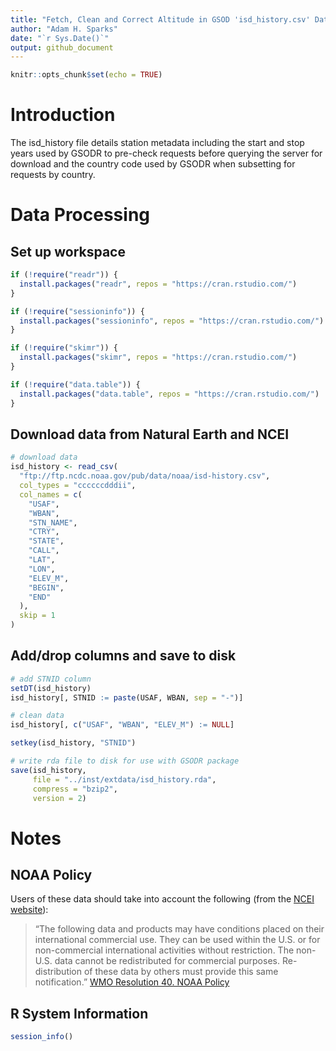 ```yaml
---
title: "Fetch, Clean and Correct Altitude in GSOD 'isd_history.csv' Data"
author: "Adam H. Sparks"
date: "`r Sys.Date()`"
output: github_document
---
```


```r
knitr::opts_chunk$set(echo = TRUE)
```

# Introduction

The isd_history file details station metadata including the start and stop years used by GSODR to pre-check requests before querying the server for download and the country code used by GSODR when subsetting for requests by country.

# Data Processing

## Set up workspace

```r
if (!require("readr")) {
  install.packages("readr", repos = "https://cran.rstudio.com/")
}

if (!require("sessioninfo")) {
  install.packages("sessioninfo", repos = "https://cran.rstudio.com/")
}

if (!require("skimr")) {
  install.packages("skimr", repos = "https://cran.rstudio.com/")
}

if (!require("data.table")) {
  install.packages("data.table", repos = "https://cran.rstudio.com/")
}
```

## Download data from Natural Earth and NCEI

```r
# download data
isd_history <- read_csv(
  "ftp://ftp.ncdc.noaa.gov/pub/data/noaa/isd-history.csv",
  col_types = "ccccccdddii",
  col_names = c(
    "USAF",
    "WBAN",
    "STN_NAME",
    "CTRY",
    "STATE",
    "CALL",
    "LAT",
    "LON",
    "ELEV_M",
    "BEGIN",
    "END"
  ),
  skip = 1
)
```

## Add/drop columns and save to disk

```r
# add STNID column
setDT(isd_history)
isd_history[, STNID := paste(USAF, WBAN, sep = "-")]

# clean data
isd_history[, c("USAF", "WBAN", "ELEV_M") := NULL]

setkey(isd_history, "STNID")

# write rda file to disk for use with GSODR package
save(isd_history,
     file = "../inst/extdata/isd_history.rda",
     compress = "bzip2",
     version = 2)
```

# Notes

## NOAA Policy

Users of these data should take into account the following (from the
[NCEI website](http://www7.ncdc.noaa.gov/CDO/cdoselect.cmd?datasetabbv=GSOD&countryabbv=&georegionabbv=)): 

> "The following data and products may have conditions placed on their
international commercial use. They can be used within the U.S. or for
non-commercial international activities without restriction. The non-U.S. data
cannot be redistributed for commercial purposes. Re-distribution of these data
by others must provide this same notification."
[WMO Resolution 40. NOAA Policy](http://www.wmo.int/pages/about/Resolution40.html)

## R System Information

```r
session_info()
```
